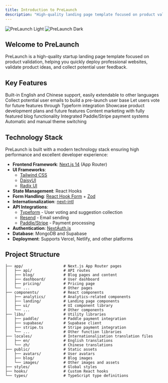 ```yaml
---
title: Introduction to PreLaunch
description: "High-quality landing page template focused on product validation"
---
```


<img
  className="block dark:hidden"
  src="/images/hero-light.png"
  alt="PreLaunch Light"
/>
<img
  className="hidden dark:block"
  src="/images/hero-dark.png"
  alt="PreLaunch Dark"
/>

## Welcome to PreLaunch

PreLaunch is a high-quality startup landing page template focused on product validation, helping you quickly deploy professional websites, validate product ideas, and collect potential user feedback.

## Key Features

<CardGroup cols={2}>
  <Card
    title="Multi-language Support"
    icon="language"
    href="/features/multilanguage"
  >
    Built-in English and Chinese support, easily extendable to other languages
  </Card>
  <Card
    title="Waitlist Collection"
    icon="list-check"
    href="/features/waitlist"
  >
    Collect potential user emails to build a pre-launch user base
  </Card>
  <Card
    title="User Voting System"
    icon="vote-yea"
    href="/features/voting"
  >
    Let users vote for future features through Typeform integration
  </Card>
  <Card
    title="Roadmap Display"
    icon="map"
    href="/features/roadmap"
  >
    Showcase product development plans and future features
  </Card>
  <Card
    title="Blog System"
    icon="newspaper"
    href="/features/blog"
  >
    Content marketing with fully featured blog functionality
  </Card>
  <Card
    title="Payment Integration"
    icon="credit-card"
    href="/features/payments"
  >
    Integrated Paddle/Stripe payment systems
  </Card>
  <Card
    title="Dark/Light Mode"
    icon="moon"
    href="/customization/themes"
  >
    Automatic and manual theme switching
  </Card>
</CardGroup>

## Technology Stack

PreLaunch is built with a modern technology stack ensuring high performance and excellent developer experience:

- **Frontend Framework**: [Next.js 14](https://nextjs.org/) (App Router)
- **UI Frameworks**: 
  - [Tailwind CSS](https://tailwindcss.com/)
  - [DaisyUI](https://daisyui.com/)
  - [Radix UI](https://www.radix-ui.com/)
- **State Management**: React Hooks
- **Form Handling**: [React Hook Form](https://react-hook-form.com/) + [Zod](https://zod.dev/)
- **Internationalization**: [next-intl](https://next-intl-docs.vercel.app/)
- **API Integrations**:
  - [Typeform](https://www.typeform.com/) - User voting and suggestion collection
  - [Resend](https://resend.com/) - Email sending
  - [Paddle/Stripe](https://paddle.com/) - Payment processing
- **Authentication**: [NextAuth.js](https://next-auth.js.org/)
- **Database**: MongoDB and Supabase
- **Deployment**: Supports Vercel, Netlify, and other platforms

## Project Structure

```
├── app/                  # Next.js App Router pages
│   ├── api/              # API routes
│   ├── blog/             # Blog pages and content
│   ├── dashboard/        # User dashboard
│   ├── pricing/          # Pricing page
│   └── ...               # Other pages
├── components/           # React components
│   ├── analytics/        # Analytics-related components
│   ├── landing/          # Landing page components
│   ├── ui/               # UI component library
│   └── ...               # Other components
├── libs/                 # Utility libraries
│   ├── paddle/           # Paddle payment integration
│   ├── supabase/         # Supabase client
│   ├── stripe.ts         # Stripe payment integration
│   └── ...               # Other function libraries
├── locales/              # Internationalization translation files
│   ├── en/               # English translations
│   └── zh/               # Chinese translations
├── public/               # Static assets
│   ├── avatars/          # User avatars
│   ├── blog/             # Blog images
│   └── images/           # Other images and assets
├── styles/               # Global styles
├── hooks/                # Custom React hooks
└── types/                # TypeScript type definitions
```
